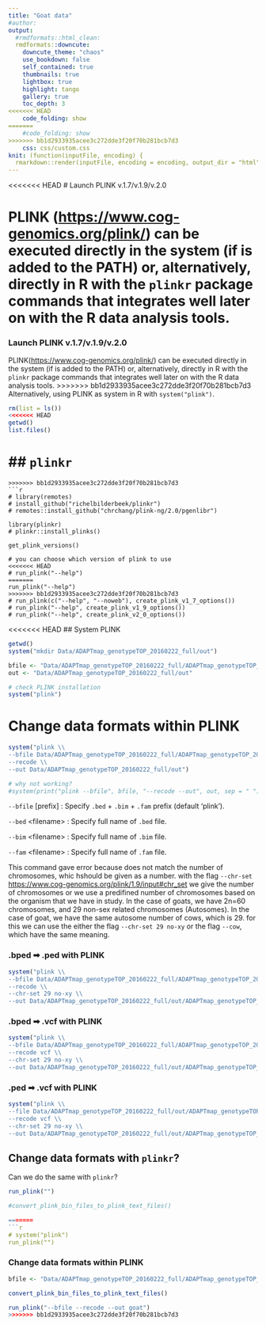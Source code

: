 ```yaml
---
title: "Goat data"
#author:
output:
  #rmdformats::html_clean:
  rmdformats::downcute:
    downcute_theme: "chaos"
    use_bookdown: false
    self_contained: true
    thumbnails: true
    lightbox: true
    highlight: tango
    gallery: true
    toc_depth: 3
<<<<<<< HEAD
    code_folding: show
=======
    #code_folding: show
>>>>>>> bb1d2933935acee3c272dde3f20f70b281bcb7d3
    css: css/custom.css
knit: (function(inputFile, encoding) {
  rmarkdown::render(inputFile, encoding = encoding, output_dir = "html") })
---
```


<<<<<<< HEAD
# Launch PLINK v.1.7/v.1.9/v.2.0

PLINK ([https://www.cog-genomics.org/plink/](https://www.cog-genomics.org/plink/)) can be executed directly in the system (if is added to the PATH) or, alternatively, directly in R with the `plinkr` package commands that integrates well later on with the R data analysis tools.
=======
### Launch PLINK v.1.7/v.1.9/v.2.0

PLINK([https://www.cog-genomics.org/plink/](https://www.cog-genomics.org/plink/)) can be executed directly in the system (if is added to the PATH) or, alternatively, directly in R with the `plinkr` package commands that integrates well later on with the R data analysis tools.
>>>>>>> bb1d2933935acee3c272dde3f20f70b281bcb7d3
Alternatively, using PLINK as system in R with `system("plink")`.

```r
rm(list = ls())
<<<<<<< HEAD
getwd()
list.files()
```

## `plinkr`
=======
```
>>>>>>> bb1d2933935acee3c272dde3f20f70b281bcb7d3
```r
# library(remotes)
# install_github("richelbilderbeek/plinkr")
# remotes::install_github("chrchang/plink-ng/2.0/pgenlibr")

library(plinkr)
# plinkr::install_plinks()

get_plink_versions()

# you can choose which version of plink to use
<<<<<<< HEAD
# run_plink("--help")
=======
run_plink("--help")
>>>>>>> bb1d2933935acee3c272dde3f20f70b281bcb7d3
# run_plink(c("--help", "--noweb"), create_plink_v1_7_options())
# run_plink("--help", create_plink_v1_9_options())
# run_plink("--help", create_plink_v2_0_options())
```

<<<<<<< HEAD
## System PLINK
```r
getwd()
system("mkdir Data/ADAPTmap_genotypeTOP_20160222_full/out")

bfile <- "Data/ADAPTmap_genotypeTOP_20160222_full/ADAPTmap_genotypeTOP_20160222_full"
out <- "Data/ADAPTmap_genotypeTOP_20160222_full/out"

# check PLINK installation
system("plink")

```

# Change data formats within PLINK
```r
system("plink \\
--bfile Data/ADAPTmap_genotypeTOP_20160222_full/ADAPTmap_genotypeTOP_20160222_full \\
--recode \\
--out Data/ADAPTmap_genotypeTOP_20160222_full/out")

# why not working?
#system(print("plink --bfile", bfile, "--recode --out", out, sep = " "))
```

`--bfile` \[prefix]\ : Specify `.bed` + `.bim` + `.fam` prefix (default 'plink').

`--bed` \<filename>\ : Specify full name of `.bed` file.

`--bim` \<filename>\ : Specify full name of `.bim` file.

`--fam` \<filename>\ : Specify full name of `.fam` file.

This command gave error because does not match the number of chromosomes, whic hshould be given as a number.
with the flag `--chr-set` [https://www.cog-genomics.org/plink/1.9/input#chr_set](https://www.cog-genomics.org/plink/1.9/input#chr_set) we give the number of chromosomes or we use a predifined number of chromosomes based on the organism that we have in study.
In the case of goats, we have 2n=60 chromosomes, and 29 non-sex related chromosomes (Autosomes).
In the case of goat, we have the same autosome number of cows, which is 29.
for this we can use the either the flag `--chr-set 29 no-xy` or the flag `--cow`, which have the same meaning.

### .bped &#x27A1; .ped with PLINK
```r
system("plink \\
--bfile Data/ADAPTmap_genotypeTOP_20160222_full/ADAPTmap_genotypeTOP_20160222_full \\
--recode \\
--chr-set 29 no-xy \\
--out Data/ADAPTmap_genotypeTOP_20160222_full/out/ADAPTmap_genotypeTOP_20160222_full")
```

### .bped &#x27A1; .vcf with PLINK
```r
system("plink \\
--bfile Data/ADAPTmap_genotypeTOP_20160222_full/ADAPTmap_genotypeTOP_20160222_full \\
--recode vcf \\
--chr-set 29 no-xy \\
--out Data/ADAPTmap_genotypeTOP_20160222_full/out/ADAPTmap_genotypeTOP_20160222_full")
```

### .ped &#x27A1; .vcf with PLINK
```r
system("plink \\
--file Data/ADAPTmap_genotypeTOP_20160222_full/out/ADAPTmap_genotypeTOP_20160222_full \\
--recode vcf \\
--chr-set 29 no-xy \\
--out Data/ADAPTmap_genotypeTOP_20160222_full/out/ADAPTmap_genotypeTOP_20160222_full")
```

## Change data formats with `plinkr`?
Can we do the same with `plinkr`?
```r
run_plink("")

#convert_plink_bin_files_to_plink_text_files()

=======
```r
# system("plink")
run_plink("")
```

### Change data formats within PLINK
```r

bfile <- "Data/ADAPTmap_genotypeTOP_20160222_full/ADAPTmap_genotypeTOP_20160222_full.bed"

convert_plink_bin_files_to_plink_text_files()

run_plink("--bfile --recode --out goat")
>>>>>>> bb1d2933935acee3c272dde3f20f70b281bcb7d3
```
